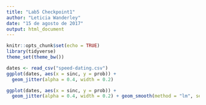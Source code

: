 ```yaml
---
title: "Lab5 Checkpoint1"
author: "Leticia Wanderley"
date: "15 de agosto de 2017"
output: html_document
---
```


```r
knitr::opts_chunk$set(echo = TRUE)
library(tidyverse)
theme_set(theme_bw())
```

```r
dates <- read_csv("speed-dating.csv")
ggplot(dates, aes(x = sinc, y = prob)) + 
  geom_jitter(alpha = 0.4, width = 0.2)

ggplot(dates, aes(x = sinc, y = prob)) + 
  geom_jitter(alpha = 0.4, width = 0.2) + geom_smooth(method = "lm", se = FALSE)
```
